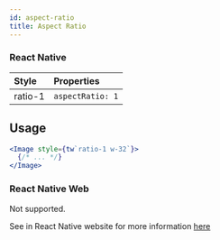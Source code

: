 ```yaml
---
id: aspect-ratio
title: Aspect Ratio
---
```


### React Native

| Style   | Properties       |
| :------ | :--------------- |
| ratio-1 | `aspectRatio: 1` |

## Usage

<!-- prettier-ignore-start -->
```jsx
<Image style={tw`ratio-1 w-32`}>
  {/* ... */}
</Image>
```
<!-- prettier-ignore-end -->

### React Native Web

Not supported.

See in React Native website for more information [here](https://reactnative.dev/docs/layout-props#aspectratio)
